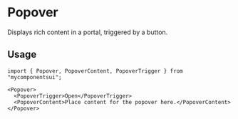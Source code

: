 

<Meta of={ComponentStories} />

# Popover

Displays rich content in a portal, triggered by a button.

<Canvas of={ComponentStories.Default} />

<Controls />

## Usage

```tsx
import { Popover, PopoverContent, PopoverTrigger } from "mycomponentsui";
```

```tsx
<Popover>
  <PopoverTrigger>Open</PopoverTrigger>
  <PopoverContent>Place content for the popover here.</PopoverContent>
</Popover>
```
